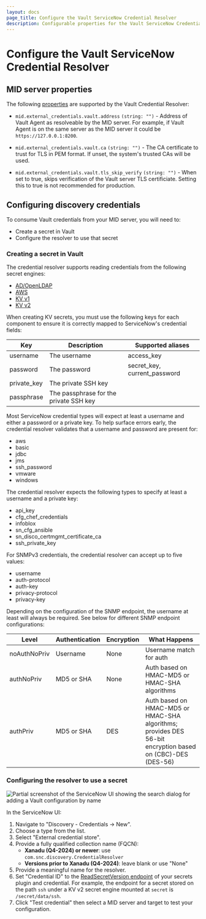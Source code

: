 ```yaml
---
layout: docs
page_title: Configure the Vault ServiceNow Credential Resolver
description: Configurable properties for the Vault ServiceNow Credential Resolver.
---
```


# Configure the Vault ServiceNow Credential Resolver

## MID server properties

The following [properties] are supported by the Vault Credential Resolver:

- `mid.external_credentials.vault.address` `(string: "")` - Address of Vault Agent as resolveable by the MID server.
  For example, if Vault Agent is on the same server as the MID server it could be `https://127.0.0.1:8200`.

- `mid.external_credentials.vault.ca` `(string: "")` - The CA certificate to trust for TLS in PEM format. If unset,
  the system's trusted CAs will be used.

- `mid.external_credentials.vault.tls_skip_verify` `(string: "")` - When set to true, skips verification of the Vault server
  TLS certificiate. Setting this to true is not recommended for production.

[properties]: https://docs.servicenow.com/bundle/quebec-servicenow-platform/page/product/mid-server/reference/r_MIDServerProperties.html#t_SetMIDServerProperties

## Configuring discovery credentials

To consume Vault credentials from your MID server, you will need to:

* Create a secret in Vault
* Configure the resolver to use that secret

### Creating a secret in Vault

The credential resolver supports reading credentials from the following secret engines:

* [AD/OpenLDAP](/vault/docs/secrets/ldap)
* [AWS](/vault/docs/secrets/aws)
* [KV v1](/vault/docs/secrets/kv/kv-v1)
* [KV v2](/vault/docs/secrets/kv/kv-v2)

When creating KV secrets, you must use the following keys for each component
to ensure it is correctly mapped to ServiceNow's credential fields:

Key         | Description                            | Supported aliases
------------|----------------------------------------|------------------
username    | The username                           | access_key
password    | The password                           | secret_key, current_password
private_key | The private SSH key                    |
passphrase  | The passphrase for the private SSH key |

Most ServiceNow credential types will expect at least a username and either
a password or a private key. To help surface errors early, the credential
resolver validates that a username and password are present for:

* aws
* basic
* jdbc
* jms
* ssh_password
* vmware
* windows

The credential resolver expects the following types to specify at least
a username and a private key:

* api_key
* cfg_chef_credentials
* infoblox
* sn_cfg_ansible
* sn_disco_certmgmt_certificate_ca
* ssh_private_key

For SNMPv3 credentials, the credential resolver can accept up to five values:

* username
* auth-protocol
* auth-key
* privacy-protocol
* privacy-key

Depending on the configuration of the SNMP endpoint, the username at least will always be required. See below for different SNMP endpoint configurations:

Level         | Authentication | Encryption | What Happens
--------------|----------------|------------|------------------------
noAuthNoPriv  | Username       | None       | Username match for auth
authNoPriv    | MD5 or SHA     | None       | Auth based on HMAC-MD5 or HMAC-SHA algorithms
authPriv      | MD5 or SHA     | DES        | Auth based on HMAC-MD5 or HMAC-SHA algorithms; provides DES 56-bit encryption based on (CBC)-DES (DES-56) 

### Configuring the resolver to use a secret

<ImageConfig hideBorder caption="Vault credential resolver">

![Partial screenshot of the ServiceNow UI showing the search dialog for adding a Vault configuration by name](/img/service-now/vault-credential-resolver-fqcn.png)

</ImageConfig>

In the ServiceNow UI:

1. Navigate to "Discovery - Credentials &rarr; New".
1. Choose a type from the list.
1. Select "External credential store".
1. Provide a fully qualified collection name (FQCN):
    - **Xanadu (Q4-2024) or newer**:  use `com.snc.discovery.CredentialResolver`
    - **Versions prior to Xanadu (Q4-2024)**: leave blank or use "None"
1. Provide a meaningful name for the resolver.
1. Set "Credential ID" to the
   [ReadSecretVersion endpoint](/vault/api-docs/secret/kv/kv-v2#read-secret-version)
   of your secrets plugin and credential. For example, the endpoint
   for a secret stored on the path `ssh` under a KV v2 secret engine mounted at
   `secret` is `/secret/data/ssh`.
1. Click "Test credential" then select a MID server and target to test your
   configuration.
